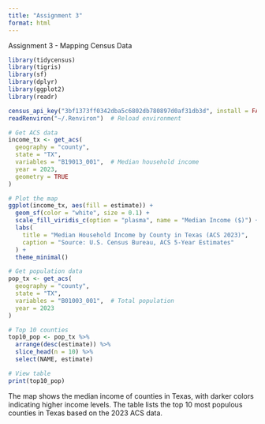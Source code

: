 ```yaml
---
title: "Assignment 3"
format: html
---
```


Assignment 3 - Mapping Census Data


```r
library(tidycensus)
library(tigris)
library(sf)
library(dplyr)
library(ggplot2)
library(readr)

census_api_key("3bf1373ff0342dba5c6802db780897d0af31db3d", install = FALSE)
readRenviron("~/.Renviron")  # Reload environment

# Get ACS data 
income_tx <- get_acs(
  geography = "county",
  state = "TX",
  variables = "B19013_001",  # Median household income
  year = 2023,
  geometry = TRUE
)

# Plot the map
ggplot(income_tx, aes(fill = estimate)) +
  geom_sf(color = "white", size = 0.1) +
  scale_fill_viridis_c(option = "plasma", name = "Median Income ($)") +
  labs(
    title = "Median Household Income by County in Texas (ACS 2023)",
    caption = "Source: U.S. Census Bureau, ACS 5-Year Estimates"
  ) +
  theme_minimal()

# Get population data
pop_tx <- get_acs(
  geography = "county",
  state = "TX",
  variables = "B01003_001",  # Total population
  year = 2023
)

# Top 10 counties
top10_pop <- pop_tx %>%
  arrange(desc(estimate)) %>%
  slice_head(n = 10) %>%
  select(NAME, estimate)

# View table
print(top10_pop)

```
The map shows the median income of counties in Texas, with darker colors indicating higher income levels. The table lists the top 10 most populous counties in Texas based on the 2023 ACS data.
